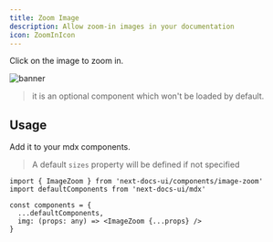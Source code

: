 ```yaml
---
title: Zoom Image
description: Allow zoom-in images in your documentation
icon: ZoomInIcon
---
```


Click on the image to zoom in.

![banner](/banner.png)

> it is an optional component which won't be loaded by default.

## Usage

Add it to your mdx components.

> A default `sizes` property will be defined if not specified

```tsx
import { ImageZoom } from 'next-docs-ui/components/image-zoom'
import defaultComponents from 'next-docs-ui/mdx'

const components = {
  ...defaultComponents,
  img: (props: any) => <ImageZoom {...props} />
}
```
